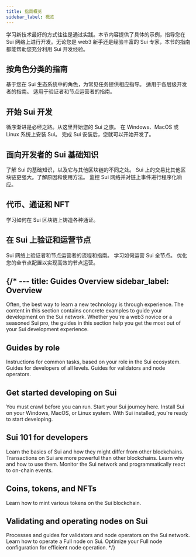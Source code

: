 ---
title: 指南概览
sidebar_label: 概览
---

学习新技术最好的方式往往是通过实践。本节内容提供了具体的示例，指导您在 Sui 网络上进行开发。无论您是 web3 新手还是经验丰富的 Sui 专家，本节的指南都能帮助您充分利用 Sui 开发经验。

## 按角色分类的指南

基于您在 Sui 生态系统中的角色，为常见任务提供相应指导。
<Cards>
<Card title="开发者指南" href="/guides/developer">
适用于各层级开发者的指南。
</Card>
<Card title="运维指南" href="/guides/operator">
适用于验证者和节点运营者的指南。
</Card>
</Cards>

## 开始 Sui 开发

循序渐进是必经之路。从这里开始您的 Sui 之旅。
<Cards>
<Card title="安装 Sui" href="/guides/developer/getting-started/sui-install">
在 Windows、MacOS 或 Linux 系统上安装 Sui。
</Card>
<Card title="您的第一个 Sui dApp" href="/guides/developer/first-app">
完成 Sui 安装后，您就可以开始开发了。
</Card>
</Cards>

## 面向开发者的 Sui 基础知识

了解 Sui 的基础知识，以及它与其他区块链的不同之处。
<Cards>
<Card title="Sui 上的交易" href="/guides/developer/sui-101/building-ptb">
Sui 上的交易比其他区块链更强大。了解原因和使用方法。
</Card>
<Card title="链上访问时间" href="/guides/developer/sui-101/access-time" />
<Card title="使用事件" href="/guides/developer/sui-101/using-events">
监控 Sui 网络并对链上事件进行程序化响应。
</Card>
</Cards>

## 代币、通证和 NFT

学习如何在 Sui 区块链上铸造各种通证。
<Cards>
<Card title="代币和通证" href="/guides/developer/coin" />
<Card title="稳定币" href="/guides/developer/stablecoins" />
<Card title="NFT" href="/guides/developer/nft" />
</Cards>

## 在 Sui 上验证和运营节点

Sui 网络上验证者和节点运营者的流程和指南。
<Cards>
<Card title="验证者配置" href="/guides/operator/validator-config" />
<Card title="运行 Sui 全节点" href="/guides/operator/sui-full-node">
学习如何运营 Sui 全节点。
</Card>
<Card title="全节点数据管理" href="/guides/operator/data-management">
优化您的全节点配置以实现高效的节点运营。
</Card>
<Card title="Sui 桥接节点配置" href="/guides/operator/bridge-node-configuration">
</Card>
</Cards>

{/* ---
title: Guides Overview
sidebar_label: Overview
---

Often, the best way to learn a new technology is through experience. The content in this section contains concrete examples to guide your development on the Sui network. Whether you're a web3 novice or a seasoned Sui pro, the guides in this section help you get the most out of your Sui development experience.

## Guides by role

Instructions for common tasks, based on your role in the Sui ecosystem.
<Cards>
<Card title="Developer guides" href="/guides/developer">
Guides for developers of all levels.
</Card>
<Card title="Operator guides" href="/guides/operator">
Guides for validators and node operators.
</Card>
</Cards>

## Get started developing on Sui

You must crawl before you can run. Start your Sui journey here.
<Cards>
<Card title="Install Sui" href="/guides/developer/getting-started/sui-install">
Install Sui on your Windows, MacOS, or Linux system.
</Card>
<Card title="Your first Sui dApp" href="/guides/developer/first-app">
With Sui installed, you're ready to start developing.
</Card>
</Cards>

## Sui 101 for developers

Learn the basics of Sui and how they might differ from other blockchains.
<Cards>
<Card title="Transactions on Sui" href="/guides/developer/sui-101/building-ptb">
Transactions on Sui are more powerful than other blockchains. Learn why and how to use them.
</Card>
<Card title="Access time on chain" href="/guides/developer/sui-101/access-time" />
<Card title="Using events" href="/guides/developer/sui-101/using-events">
Monitor the Sui network and programmatically react to on-chain events.
</Card>
</Cards>

## Coins, tokens, and NFTs

Learn how to mint various tokens on the Sui blockchain.
<Cards>
<Card title="Coins and tokens" href="/guides/developer/coin" />
<Card title="Stablecoins" href="/guides/developer/stablecoins" />
<Card title="NFTs" href="/guides/developer/nft" />
</Cards>

## Validating and operating nodes on Sui

Processes and guides for validators and node operators on the Sui network.
<Cards>
<Card title="Validator configuration" href="/guides/operator/validator-config" />
<Card title="Run a Sui Full node" href="/guides/operator/sui-full-node">
Learn how to operate a Full node on Sui.
</Card>
<Card title="Full node data management" href="/guides/operator/data-management">
Optimize your Full node configuration for efficient node operation.
</Card>
<Card title="Sui Bridge Node configuration" href="/guides/operator/bridge-node-configuration">
</Card>
</Cards> */}